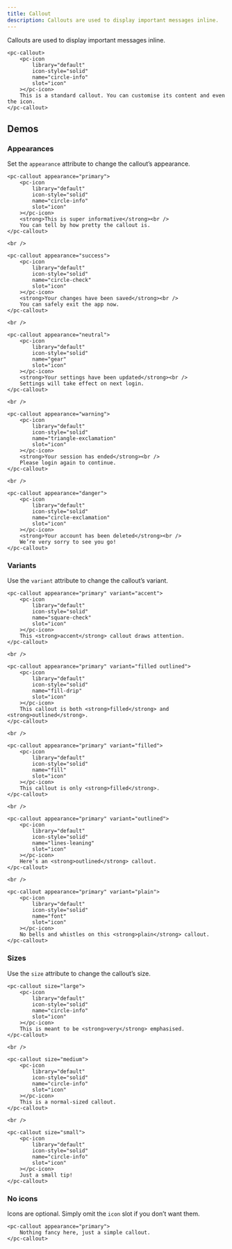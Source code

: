 ```yaml
---
title: Callout
description: Callouts are used to display important messages inline.
---
```


Callouts are used to display important messages inline.

```demo:open
<pc-callout>
    <pc-icon
        library="default"
        icon-style="solid"
        name="circle-info"
        slot="icon"
    ></pc-icon>
    This is a standard callout. You can customise its content and even the icon.
</pc-callout>
```

## Demos

### Appearances

Set the `appearance` attribute to change the callout’s appearance.

```demo
<pc-callout appearance="primary">
    <pc-icon
        library="default"
        icon-style="solid"
        name="circle-info"
        slot="icon"
    ></pc-icon>
    <strong>This is super informative</strong><br />
    You can tell by how pretty the callout is.
</pc-callout>

<br />

<pc-callout appearance="success">
    <pc-icon
        library="default"
        icon-style="solid"
        name="circle-check"
        slot="icon"
    ></pc-icon>
    <strong>Your changes have been saved</strong><br />
    You can safely exit the app now.
</pc-callout>

<br />

<pc-callout appearance="neutral">
    <pc-icon
        library="default"
        icon-style="solid"
        name="gear"
        slot="icon"
    ></pc-icon>
    <strong>Your settings have been updated</strong><br />
    Settings will take effect on next login.
</pc-callout>

<br />

<pc-callout appearance="warning">
    <pc-icon
        library="default"
        icon-style="solid"
        name="triangle-exclamation"
        slot="icon"
    ></pc-icon>
    <strong>Your session has ended</strong><br />
    Please login again to continue.
</pc-callout>

<br />

<pc-callout appearance="danger">
    <pc-icon
        library="default"
        icon-style="solid"
        name="circle-exclamation"
        slot="icon"
    ></pc-icon>
    <strong>Your account has been deleted</strong><br />
    We’re very sorry to see you go!
</pc-callout>
```

### Variants

Use the `variant` attribute to change the callout’s variant.

```demo
<pc-callout appearance="primary" variant="accent">
    <pc-icon
        library="default"
        icon-style="solid"
        name="square-check"
        slot="icon"
    ></pc-icon>
    This <strong>accent</strong> callout draws attention.
</pc-callout>

<br />

<pc-callout appearance="primary" variant="filled outlined">
    <pc-icon
        library="default"
        icon-style="solid"
        name="fill-drip"
        slot="icon"
    ></pc-icon>
    This callout is both <strong>filled</strong> and <strong>outlined</strong>.
</pc-callout>

<br />

<pc-callout appearance="primary" variant="filled">
    <pc-icon
        library="default"
        icon-style="solid"
        name="fill"
        slot="icon"
    ></pc-icon>
    This callout is only <strong>filled</strong>.
</pc-callout>

<br />

<pc-callout appearance="primary" variant="outlined">
    <pc-icon
        library="default"
        icon-style="solid"
        name="lines-leaning"
        slot="icon"
    ></pc-icon>
    Here’s an <strong>outlined</strong> callout.
</pc-callout>

<br />

<pc-callout appearance="primary" variant="plain">
    <pc-icon
        library="default"
        icon-style="solid"
        name="font"
        slot="icon"
    ></pc-icon>
    No bells and whistles on this <strong>plain</strong> callout.
</pc-callout>
```

### Sizes

Use the `size` attribute to change the callout’s size.

```demo
<pc-callout size="large">
    <pc-icon
        library="default"
        icon-style="solid"
        name="circle-info"
        slot="icon"
    ></pc-icon>
    This is meant to be <strong>very</strong> emphasised.
</pc-callout>

<br />

<pc-callout size="medium">
    <pc-icon
        library="default"
        icon-style="solid"
        name="circle-info"
        slot="icon"
    ></pc-icon>
    This is a normal‐sized callout.
</pc-callout>

<br />

<pc-callout size="small">
    <pc-icon
        library="default"
        icon-style="solid"
        name="circle-info"
        slot="icon"
    ></pc-icon>
    Just a small tip!
</pc-callout>
```

### No icons

Icons are optional. Simply omit the `icon` slot if you don’t want them.

```demo
<pc-callout appearance="primary">
    Nothing fancy here, just a simple callout.
</pc-callout>
```
